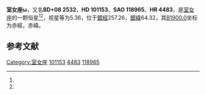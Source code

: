 {{Starbox begin
| name = 室女座ω
}}
{{Starbox observe
| epoch = [[J2000.0|J2000.0]]
| constell = [[室女座|室女座]]<ref name=SIMBAD>{{cite web
 | url=http://simbad.u-strasbg.fr/simbad/sim-id?Ident=HR+4483
 | title=Pulsating variable Star
 | publisher=Centre de Données astronomiques de Strasbourg
 | work=SIMBAD
 | accessdate=2012-07-13
 | archive-date=2019-09-19
 | archive-url=https://web.archive.org/web/20190919153933/http://simbad.u-strasbg.fr/simbad/sim-id?Ident=HR+4483
 | dead-url=no
 }}</ref><ref name=DATA>{{cite web
 | url=http://vizier.u-strasbg.fr/viz-bin/VizieR-5?-out.add=.&-source=5050&-corr=PK=HR&-out.max=9999&HR=4483
 | title=VizieR Detailed Page
 | accessdate=2012-07-13
 | archive-date=2016-03-05
 | archive-url=https://web.archive.org/web/20160305004455/http://vizier.u-strasbg.fr/viz-bin/VizieR-5?-out.add=.&-source=5050&-corr=PK=HR&-out.max=9999&HR=4483
 | dead-url=no
 }}</ref>
| 星官 = 
| ra = {{RA|11|38|27.6}}<ref name=SIMBAD /><ref name=DATA />
| dec = {{DEC|+8|8|3}}<ref name=SIMBAD /><ref name=DATA />
| appmag_v = 5.36<ref name=SIMBAD /><ref name=DATA />
}}
{{Starbox character
| class = M4III<ref name=SIMBAD /><ref name=DATA />
| b-v = 1.57<ref name=SIMBAD /><ref name=DATA />
| u-b = 1.53<ref name=SIMBAD /><ref name=DATA />
| r-i = <ref name=SIMBAD /><ref name=DATA />
| variable = 
}}
{{Starbox astrometry
| radial_v = 1.53
| prop_mo_ra = 4
| parallax = -0.005
| p_error = 
}}
{{Starbox catalog
| names =BD+08 2532，[[SAO星表|SAO]] 118965，[[HD星表|HD]] 101153，[[HR星表|HR]] 4483}}
{{Starbox reference |Simbad=HR+4483}}
{{Starbox end}}

'''室女座ω'''，又名'''BD+08 2532'''，'''HD 101153'''、'''SAO 118965'''、'''HR 4483'''，是[[室女座|室女座]]的一颗恒星<ref name=SIMBAD /><ref name=DATA />，视星等为5.36，位于[[銀道座標系|銀經]]257.26，[[銀道座標系|銀緯]]64.32，其[[B1900.0|B1900.0]]坐标为赤經{{RA|11|33|18.2}}，赤緯{{DEC|+8|64.32|16}}。

== 参考文献 ==
{{reflist}}

{{star-stub}}

{{室女座恒星}}
[[Category:室女座|Category:室女座]]
[[Category:HD和HDE天體|101153]]
[[Category:HR天體|4483]]
[[Category:SAO天體|118965]]